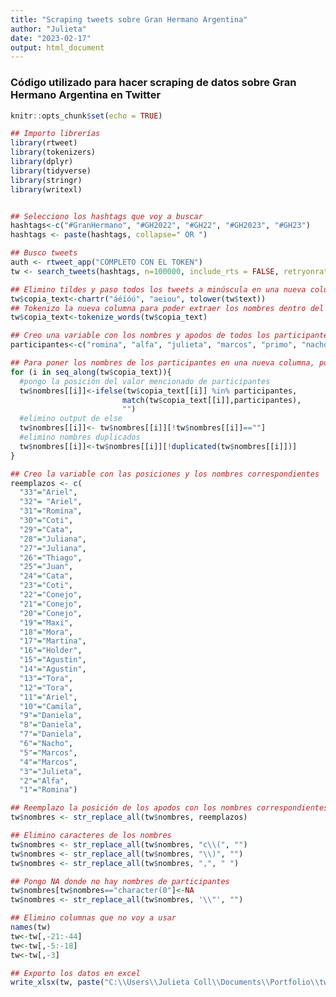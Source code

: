 ---
title: "Scraping tweets sobre Gran Hermano Argentina"
author: "Julieta"
date: "2023-02-17"
output: html_document
---

### Código utilizado para hacer scraping de datos sobre Gran Hermano Argentina en Twitter

```{r setup, include=TRUE, warning=FALSE, message=FALSE}
knitr::opts_chunk$set(echo = TRUE)

## Importo librerías
library(rtweet) 
library(tokenizers)
library(dplyr) 
library(tidyverse)
library(stringr)
library(writexl)


## Selecciono los hashtags que voy a buscar
hashtags<-c("#GranHermano", "#GH2022", "#GH22", "#GH2023", "#GH23")
hashtags <- paste(hashtags, collapse=" OR ")

```


```{r importo, include=TRUE, warning=FALSE, message=FALSE, echo=FALSE}
## Busco tweets
auth <- rtweet_app("COMPLETO CON EL TOKEN")
tw <- search_tweets(hashtags, n=100000, include_rts = FALSE, retryonratelimit = TRUE, token=auth)

``` 


```{r limpio, include=TRUE, warning=FALSE, message=FALSE}

## Elimino tildes y paso todos los tweets a minúscula en una nueva columna
tw$copia_text<-chartr("áéíóú", "aeiou", tolower(tw$text))
## Tokenizo la nueva columna para poder extraer los nombres dentro del tweet
tw$copia_text<-tokenize_words(tw$copia_text)

## Creo una variable con los nombres y apodos de todos los participantes que voy a buscr dentro del tweet
participantes<-c("romina", "alfa", "julieta", "marcos", "primo", "nacho", "daniela", "pestañela", "vengañela", "camila", "ariel", "tora", "lucila", "frodo", "agustin", "holder", "martina", "mora", "maxi", "alexis", "conejo", "cone", "coti", "cata", "juan", "thiago", "juliana", "tini", "maria laura", "constanza", "romi", "big ari", "ari")

## Para poner los nombres de los participantes en una nueva columna, pongo la posición de los nombres y apodos de los participantes haciendo match entre la variable participantes y el contenido del tweet tokenizado 
for (i in seq_along(tw$copia_text)){
  #pongo la posición del valor mencionado de participantes
  tw$nombres[[i]]<-ifelse(tw$copia_text[[i]] %in% participantes, 
                         match(tw$copia_text[[i]],participantes),
                         "")
  #elimino output de else
  tw$nombres[[i]]<- tw$nombres[[i]][!tw$nombres[[i]]==""]
  #elimino nombres duplicados
  tw$nombres[[i]]<-tw$nombres[[i]][!duplicated(tw$nombres[[i]])]
}

## Creo la variable con las posiciones y los nombres correspondientes
reemplazos <- c(
  "33"="Ariel",
  "32"= "Ariel",
  "31"="Romina",
  "30"="Coti",  
  "29"="Cata", 
  "28"="Juliana", 
  "27"="Juliana",
  "26"="Thiago", 
  "25"="Juan", 
  "24"="Cata", 
  "23"="Coti", 
  "22"="Conejo", 
  "21"="Conejo", 
  "20"="Conejo", 
  "19"="Maxi", 
  "18"="Mora", 
  "17"="Martina", 
  "16"="Holder", 
  "15"="Agustin", 
  "14"="Agustin", 
  "13"="Tora", 
  "12"="Tora", 
  "11"="Ariel", 
  "10"="Camila",
  "9"="Daniela",
  "8"="Daniela",
  "7"="Daniela",   
  "6"="Nacho", 
  "5"="Marcos",
  "4"="Marcos",
  "3"="Julieta",
  "2"="Alfa",
  "1"="Romina")

## Reemplazo la posición de los apodos con los nombres correspondientes
tw$nombres <- str_replace_all(tw$nombres, reemplazos)

## Elimino caracteres de los nombres
tw$nombres <- str_replace_all(tw$nombres, "c\\(", "")
tw$nombres <- str_replace_all(tw$nombres, "\\)", "")
tw$nombres <- str_replace_all(tw$nombres, ",", " ")

## Pongo NA donde no hay nombres de participantes 
tw$nombres[tw$nombres=="character(0"]<-NA
tw$nombres <- str_replace_all(tw$nombres, '\\"', "")

## Elimino columnas que no voy a usar
names(tw)
tw<-tw[,-21:-44]
tw<-tw[,-5:-18]
tw<-tw[,-3]

## Exporto los datos en excel
write_xlsx(tw, paste("C:\\Users\\Julieta Coll\\Documents\\Portfolio\\tweets_gh", Sys.Date(), ".xlsx"))

```
